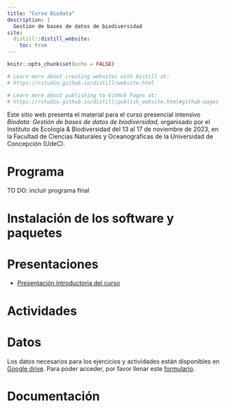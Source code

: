 ```yaml
---
title: "Curso Biodata"
description: |
  Gestión de bases de datos de biodiversidad
site: 
  distill::distill_website:
    toc: true
---
```


```r
knitr::opts_chunk$set(echo = FALSE)

# Learn more about creating websites with Distill at:
# https://rstudio.github.io/distill/website.html

# Learn more about publishing to GitHub Pages at:
# https://rstudio.github.io/distill/publish_website.html#github-pages

```



Este sitio web presenta el material para el curso presencial intensivo *Biodata: Gestión de bases de datos de biodiversidad*, organisado por el Instituto de Ecología & Biodiversidad del 13 al 17 de noviembre de 2023, en la Facultad de Ciencias Naturales y Oceanograficas de la Universidad de Concepción (UdeC).


# Programa

TO DO: incluír programa final

# Instalación de los software y paquetes


# Presentaciones

* [Presentación introductoria del curso](https://docs.google.com/presentation/d/1l-kktBV9cM-4mRmelO9Q10KaTazcKD3NpXsdHmhPIIQ/edit?usp=sharing)


# Actividades


# Datos

Los datos necesarios para los ejercicios y actividades están disponibles en [Google drive](https://drive.google.com/drive/folders/1hnp4NwjEXu4uNVZYKagMY5CNkEX6XNg2?usp=drive_link). Para poder acceder, por favor llenar este [formulario](https://docs.google.com/forms/d/e/1FAIpQLScM2bj_UTcHs4sEzfuQDJAdn-Kxs5vUYs7Y97fLiZBHxps5mA/viewform?usp=sf_link).

# Documentación

